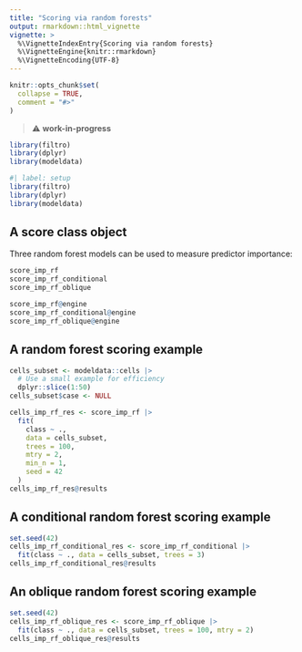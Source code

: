 ```yaml
---
title: "Scoring via random forests"
output: rmarkdown::html_vignette
vignette: >
  %\VignetteIndexEntry{Scoring via random forests}
  %\VignetteEngine{knitr::rmarkdown}
  %\VignetteEncoding{UTF-8}
---
```


```r
knitr::opts_chunk$set(
  collapse = TRUE,
  comment = "#>"
)
```

> ⚠️ **work-in-progress**

```r
library(filtro)
library(dplyr)
library(modeldata)
```

```r
#| label: setup
library(filtro)
library(dplyr)
library(modeldata)
```

## A score class object

Three random forest models can be used to measure predictor importance:

```r
score_imp_rf
score_imp_rf_conditional
score_imp_rf_oblique
```

```r
score_imp_rf@engine
score_imp_rf_conditional@engine
score_imp_rf_oblique@engine
```

## A random forest scoring example

```r
cells_subset <- modeldata::cells |> 
  # Use a small example for efficiency
  dplyr::slice(1:50)
cells_subset$case <- NULL
```

```r
cells_imp_rf_res <- score_imp_rf |>
  fit(
    class ~ .,
    data = cells_subset,
    trees = 100,
    mtry = 2,
    min_n = 1, 
    seed = 42
  )
cells_imp_rf_res@results
```

## A conditional random forest scoring example

```r
set.seed(42)
cells_imp_rf_conditional_res <- score_imp_rf_conditional |>
  fit(class ~ ., data = cells_subset, trees = 3)
cells_imp_rf_conditional_res@results
```

## An oblique random forest scoring example

```r
set.seed(42)
cells_imp_rf_oblique_res <- score_imp_rf_oblique |>
  fit(class ~ ., data = cells_subset, trees = 100, mtry = 2)
cells_imp_rf_oblique_res@results
```